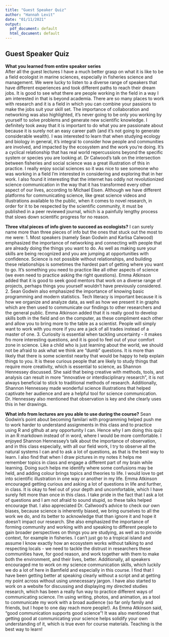 ```yaml
---
title: "Guest Speaker Quiz"
author: "Hannah Levit"
date: "01/11/2021"
output:
  pdf_document: default
  html_document: default
---
```


## Guest Speaker Quiz

**What you learned from entire speaker series**   
  After all the guest lectures I have a much better grasp on what it is like to be a field ecologist in marine sciences, especially in fisheries science and management. We were lucky to listen to a diverse range of speakers that have different experiences and took different paths to reach their dream jobs. It is good to see what there are people working in the field in a way I am interested in that is beyond academia. There are so many places to work with research and it is a field in which you can combine your passions to make the jobs suit your skill set. The importance of collaboration and networking was also highlighted, it's never going to be only you working by yourself to solve problems and generate new scientific knowledge. I definitely took away that it is important to do what you are passionate about because it is surely not an easy career path (and it's not going to generate considerable wealth).
    I was interested to learn that when studying ecology and biology in general, it's integral to consider how people and communities are involved, and impacted by the ecosystem and the work you're doing. It’s a cyclical relationship that has real world repercussions beyond the specific system or species you are looking at. Dr Calwood's talk on the intersection between fisheries and social science was a great illustration of this in practice. I really enjoy social sciences so it was nice to see someone who was working in a field I'm interested in considering and exploring that in her work. I also found it interesting that the internet has oddly not revolutionized science communication in the way that it has transformed every other aspect of our lives, according to Michael Eisen. Although we have different platforms for communicating science, like great science videos and illustrations available to the public, when it comes to novel research, in order for it to be respected by the scientific community, it must be published in a peer reviewed journal, which is a painfully lengthy process that slows down scientific progress for no reason. 

    
**Three vital pieces of info given to succeed as ecologists?**
  I can surely name more than three pieces of info but the ones that stuck out the most to me were:
  1. Most speakers (namely Sean Godwin and Karlisa Calwood) emphasized the importance of networking and connecting with people that are already doing the things you want to do. As well as making sure your skills are being recognized and you are jumping at opportunities with confidence. Science is not possible without relationships, and building these relationships is sometimes the hardest part of getting where you want to go. It's something you need to practice like all other aspects of science (we even need to practice asking the right questions). Emma Atkinson added that it is good to seek good mentors that work on a diverse range of projects, perhaps things you yourself wouldn't have previously considered. 
  2. Sean Godwin also emphasized the importance of knowing basic programming and modern statistics. Tech literacy is important because it is how we organize and analyze data, as well as how we present it in graphs which are then used to communicate our findings to other researchers and the general public. Emma Atkinson added that it is really good to develop skills both in the field and on the computer, as these compliment each other and allow you to bring more to the table as a scientist. People will simply want to work with you more if you are a jack of all trades instead of a master of one. 
  3. Curiosity is essential when tackling uncertainty - it makes fro more interesting questions, and it is good to feel out of your comfort zone in science. Like a child who is just learning about the world, we should not be afraid to ask what we think are "dumb" questions. It is more than likely that there is some scientist nearby that would be happy to help explain things to you. It is these curious people that are likely to study things that require more creativity, which is essential to science, as Shannon Hennessey discussed. She said that being creative with methods, tools, and analysis can result in more "innovative or interdisciplinary research", it is not always beneficial to stick to traditional methods of research. 
  Additionally, Shannon Hennessey made wonderful science illustrations that helped captivate her audience and are a helpful tool for science communication. Dr. Hennessey also mentioned that observation is key and she clearly uses this in her drawings. 


**What info from lectures are you able to use during the course?**
  Sean Godwin's point about becoming familari with programming helped push me to work harder to understand assignments in this class and to practice using R and github at any opportunity I can. Hence why I am doing this quiz in an R markdown instead of in word, where I would be more comfortable. I enjoyed Shannon Hennessey's talk about the importance of observation, and in this class especially, with all our field work, I try to observe all the natural systems I can and to ask a lot of questions, as that is the best way to learn. I also find that when I draw pictures in my notes it helps me remember topics in class and engage a different part of my brain while learning. Doing such helps me identify where some confusions may be held, and adding colour brings topics and theories to life. I would love to get into scientific illustration in one way or another in my life. Emma Atkinson encouraged getting curious and asking a lot of questions in life and further, in class. It is okay to feel out of your depth and uncomfortable, which I have surely felt more than once in this class. I take pride in the fact that I ask a lot of questions and I am not afraid to sound stupid, so these talks helped encourage that. I also appreciated Dr. Callwood's advice to check our own biases, because science is inherently biased, we bring ourselves to all the work we do, and its better to acknowledge that than ignore it and hope it doesn't impact our research. She also emphasized the importance of forming community and working with and speaking to different people to gain broader perspectives on things you are studying, as well as to provide context, for example in fisheries. I can't just go to a tropical island and assume I know exactly how an ecosystem works without talking to and respecting locals - we need to tackle the distrust in researchers these communities have, for good reason, and work together with them to make both the environment, and their lives, better. 
  Additionally, all speakers encouraged me to work on my science communication skills, which luckily we do a lot of here in Bamfield and especially in this course. I find that I have been getting better at speaking clearly without a script and at getting my point across without using unnecessary jargon. I have also started to work on a website for discussing and displaying my directed studies research, which has been a really fun way to practice different ways of communicating science. I'm using writing, photos, and animation, as a tool to communicate my work with a broad audience (so far only family and friends, but I hope to one day reach more people!). As Emma Atkinson said, "good communication supports good science"! It was also mentioned that getting good at communicating your science helps solidify your own understanding of it, which is true even for course materials. Teaching is the best way to learn!


